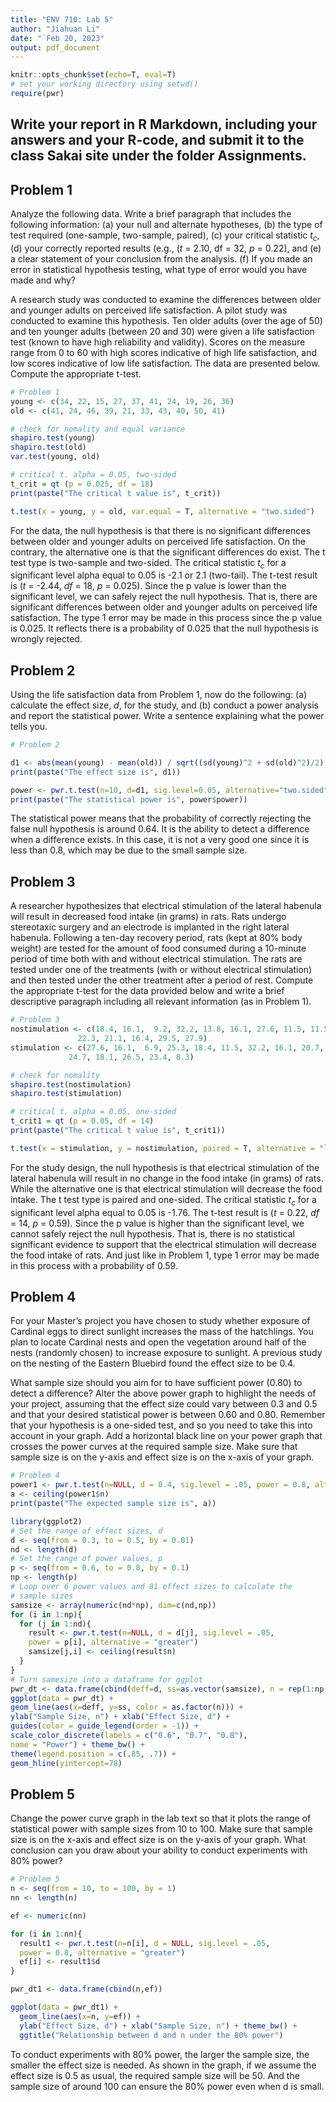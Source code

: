 ```yaml
---
title: "ENV 710: Lab 5"
author: "Jiahuan Li"
date: "`Feb 20, 2023"
output: pdf_document
---
```


```r
knitr::opts_chunk$set(echo=T, eval=T)
# set your working directory using setwd()
require(pwr)
```

## Write your report in R Markdown, including your answers and your R-code, and submit it to the class Sakai site under the folder Assignments.

## Problem 1

Analyze the following data. Write a brief paragraph that includes the following information: (a) your null and alternate hypotheses, (b) the type of test required (one-sample, two-sample, paired), (c) your critical statistic $t_c$, (d) your correctly reported results (e.g., ($t$ = 2.10, df = 32, $p$ = 0.22), and (e) a clear statement of your conclusion from the analysis. (f) If you made an error in statistical hypothesis testing, what type of error would you have made and why?

A research study was conducted to examine the differences between older and younger adults on perceived life satisfaction. A pilot study was conducted to examine this hypothesis. Ten older adults (over the age of 50) and ten younger adults (between 20 and 30) were given a life satisfaction test (known to have high reliability and validity). Scores on the measure range from 0 to 60 with high scores indicative of high life satisfaction, and low scores indicative of low life satisfaction. The data are presented below. Compute the appropriate t-test.

```r
# Problem 1
young <- c(34, 22, 15, 27, 37, 41, 24, 19, 26, 36)
old <- c(41, 24, 46, 39, 21, 33, 43, 40, 50, 41)

# check for nomality and equal variance
shapiro.test(young)
shapiro.test(old)
var.test(young, old)

# critical t. alpha = 0.05, two-sided
t_crit = qt (p = 0.025, df = 18)
print(paste("The critical t value is", t_crit))

t.test(x = young, y = old, var.equal = T, alternative = "two.sided")
```

For the data, the null hypothesis is that there is no significant differences between older and younger adults on perceived life satisfaction. On the contrary, the alternative one is that the significant differences do exist. The t test type is two-sample and two-sided. The critical statistic $t_c$ for a significant level alpha equal to 0.05 is -2.1 or 2.1 (two-tail). The t-test result is ($t$ = -2.44, $df$ = 18, $p$ = 0.025). Since the p value is lower than the significant level, we can safely reject the null hypothesis. That is, there are significant differences between older and younger adults on perceived life satisfaction. The type 1 error may be made in this process since the p value is 0.025. It reflects there is a probability of 0.025 that the null hypothesis is wrongly rejected.

## Problem 2

Using the life satisfaction data from Problem 1, now do the following: (a) calculate the effect size, $d$, for the study, and (b) conduct a power analysis and report the statistical power. Write a sentence explaining what the power tells you.

```r
# Problem 2

d1 <- abs(mean(young) - mean(old)) / sqrt((sd(young)^2 + sd(old)^2)/2)
print(paste("The effect size is", d1))

power <- pwr.t.test(n=10, d=d1, sig.level=0.05, alternative="two.sided")
print(paste("The statistical power is", power$power))
```

The statistical power means that the probability of correctly rejecting the false null hypothesis is around 0.64. It is the ability to detect a difference when a difference exists. In this case, it is not a very good one since it is less than 0.8, which may be due to the small sample size.

## Problem 3

A researcher hypothesizes that electrical stimulation of the lateral habenula will result in decreased food intake (in grams) in rats. Rats undergo stereotaxic surgery and an electrode is implanted in the right lateral habenula. Following a ten-day recovery period, rats (kept at 80% body weight) are tested for the amount of food consumed during a 10-minute period of time both with and without electrical stimulation. The rats are tested under one of the treatments (with or without electrical stimulation) and then tested under the other treatment after a period of rest. Compute the appropriate t-test for the data provided below and write a brief descriptive paragraph including all relevant information (as in Problem 1).

```r
# Problem 3
nostimulation <- c(18.4, 16.1,  9.2, 32.2, 13.8, 16.1, 27.6, 11.5, 11.5, 18.4,
               22.3, 21.1, 16.4, 29.5, 27.9)
stimulation <- c(27.6, 16.1,  6.9, 25.3, 18.4, 11.5, 32.2, 16.1, 20.7, 23.0,
             24.7, 18.1, 26.5, 23.4, 8.3)

# check for nomality
shapiro.test(nostimulation)
shapiro.test(stimulation)

# critical t. alpha = 0.05, one-sided
t_crit1 = qt (p = 0.05, df = 14)
print(paste("The critical t value is", t_crit1))

t.test(x = stimulation, y = nostimulation, paired = T, alternative = "less")
```

For the study design, the null hypothesis is that electrical stimulation of the lateral habenula will result in no change in the food intake (in grams) of rats. While the alternative one is that electrical stimulation will decrease the food intake. The t test type is paired and one-sided. The critical statistic $t_c$ for a significant level alpha equal to 0.05 is -1.76. The t-test result is ($t$ = 0.22, $df$ = 14, $p$ = 0.59). Since the p value is higher than the significant level, we cannot safely reject the null hypothesis. That is, there is no statistical significant evidence to support that the electrical stimulation will decrease the food intake of rats. And just like in Problem 1, type 1 error may be made in this process with a probability of 0.59.

## Problem 4

For your Master's project you have chosen to study whether exposure of Cardinal eggs to direct sunlight increases the mass of the hatchlings. You plan to locate Cardinal nests and open the vegetation around half of the nests (randomly chosen) to increase exposure to sunlight. A previous study on the nesting of the Eastern Bluebird found the effect size to be 0.4.

What sample size should you aim for to have sufficient power (0.80) to detect a difference? Alter the above power graph to highlight the needs of your project, assuming that the effect size could vary between 0.3 and 0.5 and that your desired statistical power is between 0.60 and 0.80. Remember that your hypothesis is a one-sided test, and so you need to take this into account in your graph. Add a horizontal black line on your power graph that crosses the power curves at the required sample size. Make sure that sample size is on the y-axis and effect size is on the x-axis of your graph.

```r
# Problem 4
power1 <- pwr.t.test(n=NULL, d = 0.4, sig.level = .05, power = 0.8, alternative = "g")
a <- ceiling(power1$n)
print(paste("The expected sample size is", a))

library(ggplot2)
# Set the range of effect sizes, d
d <- seq(from = 0.3, to = 0.5, by = 0.01)
nd <- length(d)
# Set the range of power values, p
p <- seq(from = 0.6, to = 0.8, by = 0.1)
np <- length(p)
# Loop over 6 power values and 81 effect sizes to calculate the
# sample sizes
samsize <- array(numeric(nd*np), dim=c(nd,np))
for (i in 1:np){
  for (j in 1:nd){
    result <- pwr.t.test(n=NULL, d = d[j], sig.level = .05,
    power = p[i], alternative = "greater")
    samsize[j,i] <- ceiling(result$n)
  }
}
# Turn samesize into a dataframe for ggplot
pwr_dt <- data.frame(cbind(deff=d, ss=as.vector(samsize), n = rep(1:np, each = nd)))
ggplot(data = pwr_dt) +
geom_line(aes(x=deff, y=ss, color = as.factor(n))) +
ylab("Sample Size, n") + xlab("Effect Size, d") +
guides(color = guide_legend(order = -1)) +
scale_color_discrete(labels = c("0.6", "0.7", "0.8"),
name = "Power") + theme_bw() +
theme(legend.position = c(.85, .7)) +
geom_hline(yintercept=78)
```

## Problem 5

Change the power curve graph in the lab text so that it plots the range of statistical power with sample sizes from 10 to 100. Make sure that sample size is on the x-axis and effect size is on the y-axis of your graph. What conclusion can you draw about your ability to conduct experiments with 80% power?

```r
# Problem 5
n <- seq(from = 10, to = 100, by = 1)
nn <- length(n)

ef <- numeric(nn)

for (i in 1:nn){
  result1 <- pwr.t.test(n=n[i], d = NULL, sig.level = .05,
  power = 0.8, alternative = "greater")
  ef[i] <- result1$d
}

pwr_dt1 <- data.frame(cbind(n,ef))

ggplot(data = pwr_dt1) +
  geom_line(aes(x=n, y=ef)) +
  ylab("Effect Size, d") + xlab("Sample Size, n") + theme_bw() + 
  ggtitle("Relationship between d and n under the 80% power")
```

To conduct experiments with 80% power, the larger the sample size, the smaller the effect size is needed. As shown in the graph, if we assume the effect size is 0.5 as usual, the required sample size will be 50. And the sample size of around 100 can ensure the 80% power even when d is small.
